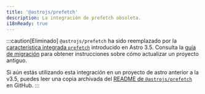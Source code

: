 ```yaml
---
title: '@astrojs/prefetch'
description: La integración de prefetch obsoleta.
i18nReady: true
---
```


:::caution[Eliminado]
`@astrojs/prefetch` ha sido reemplazado por la [característica integrada `prefetch`](/es/guides/prefetch/) introducido en Astro 3.5. Consulta la [guía de migración](/es/guides/prefetch/#migrando-desde-astrojsprefetch) para obtener instrucciones sobre cómo actualizar un proyecto antiguo.

Si aún estás utilizando esta integración en un proyecto de astro anterior a la v3.5, puedes leer una copia archivada del [README de `@astrojs/prefetch`](https://github.com/withastro/astro/blob/c47478bbf6b21973419f25234c68efb59466b368/packages%2Fintegrations%2Fprefetch%2FREADME.md) en GitHub.
:::